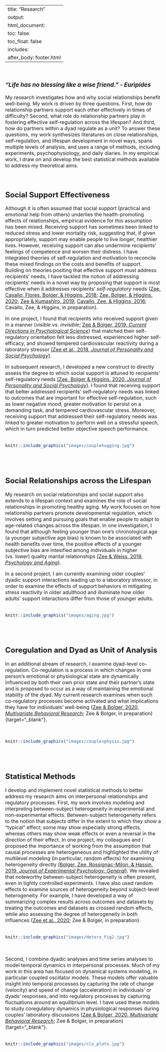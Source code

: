 
---
title: "Research"
output: 
  html_document:
    toc: false
    toc_float: false
    includes:
      after_body: footer.html
---

<font size="3"> 

<br>

### *"Life has no blessing like a wise friend."  - Euripides*

My research investigates how and why social relationships benefit well-being. My work is driven by three questions. First, how do relationship partners support each other effectively in times of difficulty? Second, what role do relationship partners play in fostering effective self-regulation across the lifespan? And third, how do partners within a dyad regulate as a unit? To answer these questions, my work synthesizes literatures on close relationships, self-regulation, and lifespan development in novel ways, spans multiple levels of analysis, and uses a range of methods, including experiments, psychophysiology, and daily diaries. In my empirical work, I draw on and develop the best statistical methods available to address my theoretical aims. 

<br>

## Social Support Effectiveness
Although it is often assumed that social support (practical and emotional help from others) underlies the health-promoting effects of relationships, empirical evidence for this assumption has been mixed. Receiving support has sometimes been linked to reduced stress and lower mortality risk, suggesting that, if given appropriately, support may enable people to live longer, healthier lives. However, receiving support can also undermine recipients’ feelings of competence and worsen their distress. I have integrated theories of self-regulation and motivation to reconcile these mixed findings on the costs and benefits of support. Building on theories positing that effective support must address recipients’ needs, I have tackled the notion of addressing recipients’ needs in a novel way by proposing that support is most effective when it addresses recipients’ *self-regulatory* needs ([Zee, Cavallo, Flores, Bolger, & Higgins, 2018](https://psycnet.apa.org/fulltext/2018-03575-001.html){target="_blank"}; [Zee, Bolger, & Higgins, 2020](http://dx.doi.org/10.1037/pspi0000235){target="_blank"}; [Zee & Kumashiro, 2019](https://onlinelibrary.wiley.com/doi/full/10.1111/pere.12298){target="_blank"}; [Cavallo, Zee, & Higgins, 2016](https://journals.sagepub.com/doi/full/10.1177/0146167216651852); Cavallo, Zee, & Higgins, in preparation).

In one project, I found that recipients who received support given in a manner (*visible* vs. *invisible*; [Zee & Bolger, 2019, *Current Directions in Psychological Science*](https://doi.org/10.1177/0963721419835214){target="_blank"}) that matched their self-regulatory orientation felt less distressed, experienced higher self-efficacy, and showed tempered cardiovascular reactivity during a laboratory stressor [(Zee et al., 2018, *Journal of Personality and Social Psychology*)](https://psycnet.apa.org/fulltext/2018-03575-001.html){target="_blank"}.

In subsequent research, I developed a new construct to directly assess the degree to which social support is attuned to recipients’ self-regulatory needs [(Zee, Bolger & Higgins, 2020, *Journal of Personality and Social Psychology*)](http://dx.doi.org/10.1037/pspi0000235){target="_blank"}. I found that receiving support that better addressed recipients' self-regulatory needs was linked to outcomes that are important for effective self-regulation, such as lower negative mood, greater motivation to persist on a demanding task, and tempered cardiovascular stress. Moreover, receiving support that addressed their self-regulatory needs was linked to greater motivation to perform well on a stressful speech, which in turn predicted better objective speech performance. 
<br>
<br>
```r
knitr::include_graphics("images/couplehugging.jpg")
```

<br>
<br>

## Social Relationships across the Lifespan
My research on social relationships and social support also extends to a lifespan context and examines the role of social relationships in promoting healthy aging. My work focuses on how relationship partners promote developmental regulation, which involves setting and pursuing goals that enable people to adapt to age-related changes across the lifespan. In one investigation, I found that although feeling younger than one's chronological age (a younger subjective age bias) is known to be associated with health benefits over time, the positive effects of a younger subjective bias are intesified among individuals in higher (vs. lower) quality marital relationships [(Zee & Weiss, 2019, *Psychology and Aging*)](https://psycnet.apa.org/fulltext/2019-25483-003.html){target="_blank"}. 

In a second project, I am currently examining older couples' dyadic support interactions leading up to a laboratory stressor, in order to examine the effects of support behaviors in mitigating stress reactivity in older adulthood and illuminate how older adults’ support interactions differ from those of younger adults. 
<br>
<br>
```r
knitr::include_graphics("images/aging.jpg")
```

<br>
<br>

## Coregulation and Dyad as Unit of Analysis
In an additional stream of research, I examine dyad-level co-regulation. Co-regulation is a process in which changes in one person’s emotional or physiological state are dynamically influenced by both their own prior state and their partner’s state and is proposed to occur as a way of maintaining the emotional stability of the dyad. My current research examines when such co-regulatory processes become activated and what implications they have for individuals’ well-being ([Zee & Bolger, 2020, *Multivariate Behavioral Research*](https://www.tandfonline.com/doi/full/10.1080/00273171.2019.1699392); Zee & Bolger, in preparation){target="_blank"}. 

<br>
```r
knitr::include_graphics("images/couplesphysio.jpg")
```

<br>
<br>


## Statistical Methods
I develop and implement novel statistical methods to better address my research aims on interpersonal relationships and regulatory processes. First, my work involves modeling and interpreting between-subject heterogeneity in experimental and non-experimental effects. Between-subject heterogeneity refers to the notion that subjects differ in the extent to which they show a "typical" effect; some may show especially strong effects, whereas others may show weak effects or even a reversal in the direction of their effect. In one project, my colleagues and I proposed the importance of working from the assumption that causal processes are heterogeneous and highlighted the utility of multilevel modeling (in particular, random effects) for examining heterogeneity directly [(Bolger, Zee, Rossignac-Milon, & Hassin, 2019, *Journal of Experimental Psychology: General*)](https://psycnet.apa.org/fulltext/2019-19962-002.html){target="_blank"}. We revealed that noteworthy between-subject heterogeneity is often present, even in tightly controlled experiments. I have also used random effects to examine sources of heterogeneity beyond subject-level heterogeneity. For example, I have developed a way of summarizing complex results across outcomes and datasets by treating the outcomes and datasets as crossed random effects, while also assessing the degree of heterogeneity in both influences ([Zee et al., 2020](http://dx.doi.org/10.1037/pspi0000235){target="_blank"}; Zee & Bolger, in preparation). 
<br>
<br>
```r
knitr::include_graphics("images/Hetero_Fig2.jpg")
```

<br>

Second, I combine dyadic analyses and time series analyses to model temporal dynamics in interpersonal processes. Much of my work in this area has focused on dynamical systems modeling, in particular coupled oscillator models. These models offer valuable insight into temporal processes by capturing the rate of change (velocity) and speed of change (acceleration) in individuals’ or dyads’ responses, and into regulatory processes by capturing fluctuations around an equilibrium level. I have used these models to study coregulatory dynamics in physiological responses during couples’ laboratory discussions ([Zee & Bolger, 2020, *Multivariate Behavioral Research*](https://www.tandfonline.com/doi/full/10.1080/00273171.2019.1699392); Zee & Bolger, in preparation){target="_blank"}. <br>
<br>
```r
knitr::include_graphics("images/clo_plots.jpg")
```

<br>

</font> 